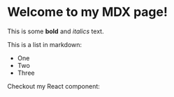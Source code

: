 
# Welcome to my MDX page!

This is some **bold** and _italics_ text.

This is a list in markdown:

- One
- Two
- Three

Checkout my React component:

<div style={{ marginBlock: 20, maxWidth: 800 }}>
  <HeroImage {...sections.redeye.heroImageProps} isScrollParallax />
</div>